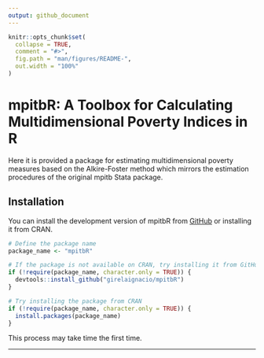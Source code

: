 ```yaml
---
output: github_document
---
```


<!-- README.md is generated from README.Rmd. Please edit that file -->

```r
knitr::opts_chunk$set(
  collapse = TRUE,
  comment = "#>",
  fig.path = "man/figures/README-",
  out.width = "100%"
)
```

# mpitbR: A Toolbox for Calculating Multidimensional Poverty Indices in R

<!-- badges: start -->
<!-- badges: end -->

Here it is provided a package for estimating multidimensional poverty measures based on the Alkire-Foster method which mirrors the estimation procedures of the original mpitb Stata package. 


## Installation

You can install the development version of mpitbR from [GitHub](https://github.com/girelaignacio/mpitbR) or installing it from CRAN. 

```r
# Define the package name
package_name <- "mpitbR"

# If the package is not available on CRAN, try installing it from GitHub
if (!require(package_name, character.only = TRUE)) {
  devtools::install_github("girelaignacio/mpitbR")
}

# Try installing the package from CRAN
if (!require(package_name, character.only = TRUE)) {
  install.packages(package_name)
}

```
This process may take time the first time. 

---
